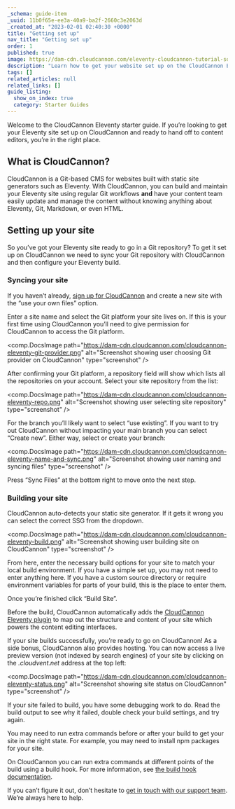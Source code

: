 ```yaml
---
_schema: guide-item
_uuid: 11b0f65e-ee3a-40a9-ba2f-2660c3e2063d
_created_at: "2023-02-01 02:40:30 +0000"
title: "Getting set up"
nav_title: "Getting set up"
order: 1
published: true
image: https://dam-cdn.cloudcannon.com/eleventy-cloudcannon-tutorial-social.png
description: "Learn how to get your website set up on the CloudCannon Eleventy CMS."
tags: []
related_articles: null
related_links: []
guide_listing:
  show_on_index: true
  category: Starter Guides
---
```


Welcome to the CloudCannon Eleventy starter guide. If you’re looking to
get your Eleventy site set up on CloudCannon and ready to hand off to
content editors, you’re in the right place.

## What is CloudCannon?

CloudCannon is a Git-based CMS for websites built with static site
generators such as Eleventy. With CloudCannon, you can build and maintain
your Eleventy site using regular Git workflows **and** have your content
team easily update and manage the content without knowing anything about
Eleventy, Git, Markdown, or even HTML.

## Setting up your site

So you’ve got your Eleventy site ready to go in a Git repository? To get
it set up on CloudCannon we need to sync your Git repository with
CloudCannon and then configure your Eleventy build.

### Syncing your site

If you haven’t already, [sign up for
CloudCannon](https://app.cloudcannon.com/register) and create a new site with the “use your own files”
option.


Enter a site name and select the Git platform your site lives on. If this
is your first time using CloudCannon you’ll need to give permission for
CloudCannon to access the Git platform.

<comp.DocsImage path="https://dam-cdn.cloudcannon.com/cloudcannon-eleventy-git-provider.png" alt="Screenshot showing user choosing Git provider on CloudCannon" type="screenshot" />

After confirming your Git platform, a repository field will show which
lists all the repositories on your account. Select your site repository
from the list:

<comp.DocsImage path="https://dam-cdn.cloudcannon.com/cloudcannon-eleventy-repo.png" alt="Screenshot showing user selecting site repository" type="screenshot" />

For the branch you’ll likely want to select “use existing”. If you want to
try out CloudCannon without impacting your main branch you can select
“Create new”. Either way, select or create your branch:

<comp.DocsImage path="https://dam-cdn.cloudcannon.com/cloudcannon-eleventy-name-and-sync.png" alt="Screenshot showing user naming and syncing files" type="screenshot" />

Press “Sync Files” at the bottom right to move onto the next step.

### Building your site

CloudCannon auto-detects your static site generator. If it gets it wrong
you can select the correct SSG from the dropdown.

<comp.DocsImage path="https://dam-cdn.cloudcannon.com/cloudcannon-eleventy-build.png" alt="Screenshot showing user building site on CloudCannon" type="screenshot" />

From here, enter the necessary build options for your site to match your
local build environment. If you have a simple set up, you may not need to
enter anything here. If you have a custom source directory or require
environment variables for parts of your build, this is the place to enter
them.

Once you’re finished click “Build Site”.

Before the build, CloudCannon automatically adds the [CloudCannon Eleventy
plugin](https://github.com/CloudCannon/eleventy-plugin-cloudcannon) to map out the structure and content of
your site which powers the content editing interfaces.

If your site builds successfully, you’re ready to go on CloudCannon\! As a
side bonus, CloudCannon also provides hosting. You can now access a live
preview version (not indexed by search engines) of your site by clicking
on the *.cloudvent.net* address at the top left:

<comp.DocsImage path="https://dam-cdn.cloudcannon.com/cloudcannon-eleventy-status.png" alt="Screenshot showing site status on CloudCannon" type="screenshot" />

If your site failed to build, you have some debugging work to do. Read the
build output to see why it failed, double check your build settings, and
try again.


You may need to run extra commands before or after your build to get your
site in the right state. For example, you may need to install npm packages
for your site.


On CloudCannon you can run extra commands at different points of the build
using a build hook. For more information, see [the build hook
documentation](/documentation/articles/extending-your-build-process-with-hooks/).


If you can’t figure it out, don’t hesitate to [get in touch with our
support team](/documentation/support/). We’re always here to help.
